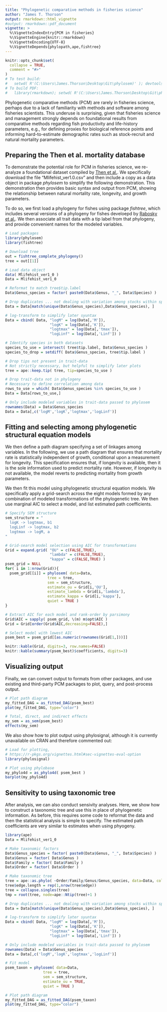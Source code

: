 ```yaml
---
title: "Phylogenetic comparative methods in fisheries science"
author: "James T. Thorson"
output: rmarkdown::html_vignette
#output: rmarkdown::pdf_document
vignette: >
  %\VignetteIndexEntry{PCM in fisheries}
  %\VignetteEngine{knitr::rmarkdown}
  %\VignetteEncoding{UTF-8}
  %\VignetteDepends{phylopath,ape,fishtree}
---
```


```r
knitr::opts_chunk$set(
  collapse = TRUE,
  comment = "#>"
)
# To test build:
#   setwd( R'(C:\Users\James.Thorson\Desktop\Git\phylosem)' ); devtools::build_rmd("vignettes/fisheries.Rmd")
# To build PDF: 
#   library(rmarkdown); setwd( R'(C:\Users\James.Thorson\Desktop\Git\phylosem\vignettes)' ); render( "fisheries.Rmd", pdf_document()) 
```

Phylogenetic comparative methods (PCM) are rarely in fisheries science, perhaps due to a lack of familiarity with methods and software among fisheries scientists.  This underuse is surprising, given that fisheries science and management strongly depends on foundational results from comparative methods regarding fish productivity and life-history parameters, e.g., for defining proxies for biological reference points and informing hard-to-estimate demographic rates such as stock-recruit and natural mortality parameters.

## Preparing the Then et al. mortality database

To demonstrate the potential role for PCM in fisheries science, we re-analyze a foundational dataset compiled by [Then et al.](https://www.vims.edu/research/departments/fisheries/programs/mort_db/index.php).  We specifically download the file "Mlifehist_ver1.0.csv" and then include a copy as a data object in package _phylosem_ to simplify the following demonstration.  This demonstration then provides basic syntax and output from PCM, showing the relationship between natural mortality rate, longevity, and growth parameters. 

To do so, we first load a phylogeny for fishes using package _fishtree_, which includes several versions of a phylogeny for fishes develoepd by [Rabosky et al.](https://doi.org/10.1038/s41586-018-0273-1). We then associate all trait data with a tip label from that phylogeny, and provide convenient names for the modeled variables. 

```r
# Load packages
library(phylosem)
library(fishtree)

# Download tree
out = fishtree_complete_phylogeny()
tree = out[[1]]

# Load data object
data( Mlifehist_ver1_0 )
Data = Mlifehist_ver1_0

# Reformat to match tree$tip.label
Data$Genus_species = factor( paste0(Data$Genus, "_", Data$Species) )

# Drop duplicates ... not dealing with variation among stocks within species
Data = Data[match(unique(Data$Genus_species),Data$Genus_species), ]

# log-transform to simplify later syuntax
Data = cbind( Data, "logM" = log(Data[,'M']),
                    "logK" = log(Data[,'K']),
                    "logtmax" = log(Data[,'tmax']),
                    "logLinf" = log(Data[,'Linf']) )

# Identify species in both datasets
species_to_use = intersect( tree$tip.label, Data$Genus_species )
species_to_drop = setdiff( Data$Genus_species, tree$tip.label )

# Drop tips not present in trait-data
# Not strictly necessary, but helpful to simplify later plots
tree = ape::keep.tip( tree, tip=species_to_use )

# Drop trait-data not in phylogeny
# Necessary to define correlation among data
rows_to_use = which( Data$Genus_species %in% species_to_use )
Data = Data[rows_to_use,]

# Only include modeled variables in trait-data passed to phylosem
rownames(Data) = Data$Genus_species
Data = Data[,c('logM','logK','logtmax','logLinf')]
```

## Fitting and selecting among phylogenetic structural equation models

We then define a path diagram specifying a set of linkages among variables.  In the following, we use a path diagram that ensures that mortality rate is statistically independent of growth, conditional upon a measurement for longevity.  This specification ensures that, if longevity is available, then it is the sole information used to predict mortality rate.  However, if longevity is not available, the model reverts to predicting mortality from growth parameters.

We then fit this model using phylogenetic structural equation models.  We specifically apply a grid-search across the eight models formed by any combination of modeled transformations of the phylogenetic tree.  We then use marginal AIC to select a model, and list estimated path coefficients.

```r
# Specify SEM structure
sem_structure = "
  logK -> logtmax, b1
  logLinf -> logtmax, b2
  logtmax -> logM, a
"

# Grid-search model selection using AIC for transformations
Grid = expand.grid( "OU" = c(FALSE,TRUE),
                    "lambda" = c(FALSE,TRUE),
                    "kappa" = c(FALSE,TRUE) )
psem_grid = NULL
for( i in 1:nrow(Grid)){
  psem_grid[[i]] = phylosem( data=Data,
                   tree = tree,
                   sem = sem_structure,
                   estimate_ou = Grid[i,'OU'],
                   estimate_lambda = Grid[i,'lambda'],
                   estimate_kappa = Grid[i,'kappa'],
                   quiet = TRUE )
}

# Extract AIC for each model and rank-order by parsimony
Grid$AIC = sapply( psem_grid, \(m) m$opt$AIC )
Grid = Grid[order(Grid$AIC,decreasing=FALSE),]

# Select model with lowest AIC
psem_best = psem_grid[[as.numeric(rownames(Grid[1,]))]]
```

```r
knitr::kable(Grid, digits=3, row.names=FALSE)
knitr::kable(summary(psem_best)$coefficients, digits=3)
```

## Visualizing output

Finally, we can convert output to formats from other packages, and use existing and third-party PCM packages to plot, query, and post-process output.

```r
# Plot path diagram
my_fitted_DAG = as_fitted_DAG(psem_best)
plot(my_fitted_DAG, type="color")

# Total, direct, and indirect effects
my_sem = as_sem(psem_best)
effects(my_sem)
```

We also show how to plot output using phylosignal, although it is currently unavailable on CRAN and therefore commented out:
```r
# Load for plotting,
# https://r-pkgs.org/vignettes.html#sec-vignettes-eval-option
library(phylosignal)

# Plot using phylobase
my_phylo4d = as_phylo4d( psem_best )
barplot(my_phylo4d)
```

## Sensitivity to using taxonomic tree

After analysis, we can also conduct sensivity analyses.  Here, we show how to construct a taxonomic tree and use this in place of phylogenetic information.  As before, this requires some code to reformat the data and then the statistical analysis is simple to specify. The estimated path coefficients are very similar to estimates when using phyogeny.  

```r
library(ape)
Data = Mlifehist_ver1_0

# Make taxonomic factors
Data$Genus_species = factor( paste0(Data$Genus, "_", Data$Species) )
Data$Genus = factor( Data$Genus )
Data$Family = factor( Data$Family )
Data$Order = factor( Data$Order )

# Make taxonomic tree
tree = ape::as.phylo( ~Order/Family/Genus/Genus_species, data=Data, collapse=FALSE)
tree$edge.length = rep(1,nrow(tree$edge))
tree = collapse.singles(tree)
tmp = root(tree, node=ape::Ntip(tree)+1 )

# Drop duplicates ... not dealing with variation among stocks within species
Data = Data[match(unique(Data$Genus_species),Data$Genus_species), ]

# log-transform to simplify later syuntax
Data = cbind( Data, "logM" = log(Data[,'M']),
                    "logK" = log(Data[,'K']),
                    "logtmax" = log(Data[,'tmax']),
                    "logLinf" = log(Data[,'Linf']) )

# Only include modeled variables in trait-data passed to phylosem
rownames(Data) = Data$Genus_species
Data = Data[,c('logM','logK','logtmax','logLinf')]

# Fit model
psem_taxon = phylosem( data=Data,
                 tree = tree,
                 sem = sem_structure,
                 estimate_ou = TRUE,
                 quiet = TRUE )

# Plot path diagram
my_fitted_DAG = as_fitted_DAG(psem_taxon)
plot(my_fitted_DAG, type="color")
```

